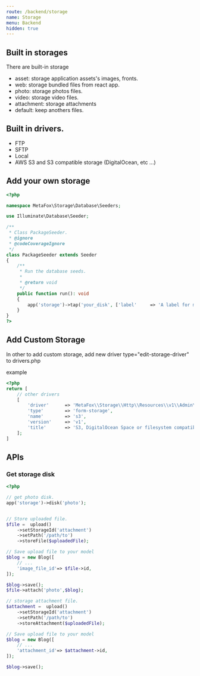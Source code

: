 ```yaml
---
route: /backend/storage
name: Storage
menu: Backend
hidden: true
---
```


## Built in storages

There are built-in storage

- asset: storage application assets's images, fronts.
- web: storage bundled files from react app.
- photo: storage photos files.
- video: storage video files.
- attachment: storage attachments
- default: keep anothers files.

## Built in drivers.

- FTP
- SFTP
- Local
- AWS S3 and S3 compatible storage (DigitalOcean, etc ...)

## Add your own storage

```php
<?php

namespace MetaFox\Storage\Database\Seeders;

use Illuminate\Database\Seeder;

/**
 * Class PackageSeeder.
 * @ignore
 * @codeCoverageIgnore
 */
class PackageSeeder extends Seeder
{
    /**
     * Run the database seeds.
     *
     * @return void
     */
    public function run(): void
    {
        app('storage')->tap('your_disk', ['label'     => 'A label for manage']);
    }
}
?>
```

## Add Custom Storage

In other to add custom storage, add new driver type="edit-storage-driver" to drivers.php

example

```php
<?php
return [
    // other drivers
    [
        'driver'      => 'MetaFox\\Storage\\Http\\Resources\\v1\\Admin\\UpdateS3DiskForm',
        'type'        => 'form-storage',
        'name'        => 's3',
        'version'     => 'v1',
        'title'       => 'S3, DigitalOcean Space or filesystem compatible s3',
    ];
]
```

## APIs

### Get storage disk

```php
<?php

// get photo disk.
app('storage')->disk('photo');


// Store uploaded file.
$file =  upload()
    ->setStorageId('attachment')
    ->setPath('/path/to')
    ->storeFile($uploadedFile);

// Save upload file to your model
$blog = new Blog([
    // ...
    'image_file_id'=> $file->id,
]);

$blog->save();
$file->attach('photo',$blog);

// storage attachment file.
$attachment =  upload()
    ->setStorageId('attachment')
    ->setPath('/path/to')
    ->storeAttachment($uploadedFile);

// Save upload file to your model
$blog = new Blog([
    // ...
    'attachment_id'=> $attachment->id,
]);

$blog->save();
```
